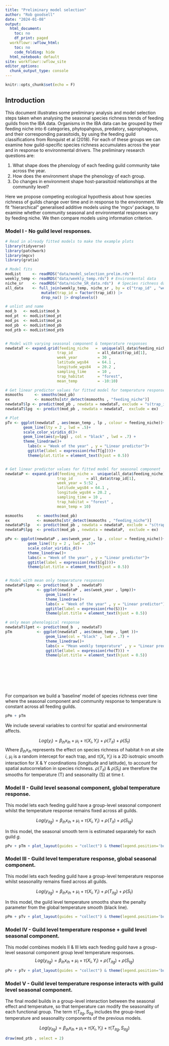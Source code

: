 ```yaml
---
title: "Preliminary model selection"
author: "Rob goodsell"
date: "2024-01-08"
output:
  html_document:
    toc: no
    df_print: paged
  workflowr::wflow_html:
    toc: no
    code_folding: hide
  html_notebook: default
site: workflowr::wflow_site
editor_options:
  chunk_output_type: console
---
```

```r
knitr::opts_chunk$set(echo = F)
```

## Introduction
This document illustrates some preliminary analysis and model selection steps taken when analysing the seasonal species richness trends of feeding guilds from the IBA data. Organisms in the IBA data can be grouped by their feeding niche into 6 categories, phytopahgous, predatory, saprophagous, and their corresponding parasitoids, by using the feeding guild classifications from Ronquist et al (2018). For each of these groups we can examine how guild-specific species richness accumulates across the year and in response to environmental drivers. The preliminary research questions are:

1. What shape does the phenology of each feeding guild community take across the year.
2. How does the environment shape the phenology of each group.
3. Do changes in environment shape host-parasitoid relationships at the community level?

Here we propose competing ecological hypothesis about how species richness of guilds change over time and in response to the environment. We fit "hierarchical" generalised additive models using the 'mgcv' package, to examine whether community seasonal and environmental responses vary by feeding niche. We then compare models using information criterion. 

### Model I - No guild level responses.

```r
# Read in already fitted models to make the example plots
library(tidyverse)
library(patchwork)
library(mgcv)
library(gratia)

# Model fits
modList     <- readRDS("data/model_selection_prelim.rds")
weekly_temp <- readRDS("data/weekly_temp.rds") # Environmental data
niche_sr    <- readRDS("data/niche_SR_data.rds")  # Species richness data by feeding niche
all_data    <- full_join(weekly_temp, niche_sr , by = c("trap_id" , "week_year")) |>
                mutate(trap_id = factor(trap_id)) |> 
                drop_na() |> droplevels()

# unlist and name
mod_b   <- modList$mod_b
mod_pt  <- modList$mod_pt
mod_ps  <- modList$mod_ps
mod_pb  <- modList$mod_pb
mod_ptb <- modList$mod_ptb 


# Model with varying seasonal component & temperature responses
newdataT <- expand.grid(feeding_niche   =  unique(all_data$feeding_niche), 
                       trap_id           = all_data$trap_id[1], 
                       week_year         = 30 , 
                       latitude_wgs84    = 64.1 , 
                       longitude_wgs84   = 20.2 , 
                       sampling_time     = 10 , 
                       trap_habitat      = "forest", 
                       mean_temp         = -10:10)

# Get linear predictor values for fitted model for temperature response
msmooths     <- smooths(mod_pb)
ex           <- msmooths[str_detect(msmooths , "feeding_niche")]
newdataT$lp <- predict(mod_pb , newdata = newdataT, exclude = "s(trap_id, bs ='re)", se.fit = TRUE)$fit
newdataT$lpg  <- predict(mod_pb , newdata = newdataT,  exclude = ex)

# Plot
pTv <- ggplot(newdataT , aes(mean_temp , lp , colour = feeding_niche))+
        geom_line(lty = 2 , lwd = .5)+
        scale_color_viridis_d()+
        geom_line(aes(y=lpg) , col = "black" , lwd = .7) + 
        theme_linedraw()+
          labs(x = "Week of the year" , y = "Linear predictor")+
          ggtitle(label = expression(rho(T[g])))+
          theme(plot.title = element_text(hjust = 0.5))


# Get linear predictor values for fitted model for seasonal component 
newdataP <- expand.grid(feeding_niche =  unique(all_data$feeding_niche), 
                       trap_id      = all_data$trap_id[1], 
                       week_year = 5:52 , 
                       latitude_wgs84 = 64.1 , 
                       longitude_wgs84 = 20.2 , 
                       sampling_time = 10 , 
                       trap_habitat = "forest" , 
                       mean_temp = 10)

msmooths      <- smooths(mod_pb)
ex            <- msmooths[str_detect(msmooths , "feeding_niche")]
newdataP$lp   <- predict(mod_pb , newdata = newdataP, exclude = "s(trap_id, bs ='re)", se.fit = TRUE)$fit
newdataP$lpg  <- predict(mod_pb , newdata = newdataP,  exclude = ex)

pPv <- ggplot(newdataP , aes(week_year , lp , colour = feeding_niche))+
          geom_line(lty = 2 , lwd = .5)+
          scale_color_viridis_d()+
          theme_linedraw()+
          labs(x = "Week of the year" , y = "Linear predictor")+
          ggtitle(label = expression(rho(S[g])))+
          theme(plot.title = element_text(hjust = 0.5))


# Model with mean only temperature responses
newdataP$lpmp <- predict(mod_b  , newdataP)
pPm           <- ggplot(newdataP , aes(week_year , lpmp))+
                  geom_line() + 
                  theme_linedraw()+ 
                  labs(x = "Week of the year" , y = "Linear predictor")+
                  ggtitle(label = expression(rho(S)))+
                  theme(plot.title = element_text(hjust = 0.5))

# only mean phenological response
newdataT$lpmt <- predict(mod_b  , newdataT)
pTm           <- ggplot(newdataT , aes(mean_temp , lpmt ))+
                  geom_line(col = "black" , lwd = .7) + 
                  theme_linedraw()+
                  labs(x = "Mean weekly temperature" , y = "Linear predictor")+
                  ggtitle(label = expression(rho(T))) +
                  theme(plot.title = element_text(hjust = 0.5))









```

For comparison we build a 'baseline' model of species richness over time where the seasonal component and community response to temperature is constant across all feeding guilds.

```r

pPm + pTm

```


We include several variables to control for spatial and environmental affects. 

$$ Log(y_{i}) = \beta_{ih} x_{ih}  + \mu_{i} + \tau(X_i, Y_i) + \rho(T_{it}) + \rho(S_{t}) $$ 
Where $\beta_{ih} x_{ih}$ represents the effect on species richness of habitat *h* on at site *i*, $\mu_{i}$ is a random intercept for each trap, and $\tau(X_i, Y_i)$ is a 2D isotropic smooth interaction for X & Y coordinations (longitude and latitude), to account for spatial autocorrelation in species richness. $\rho(T_{it})$ & $\rho(S_{t})$ are therefore the smooths for temperature (T) and seasonality (S) at time *t*. 

### Model II - Guild level seasonal component, global temperature response.

This model lets each feeding guild have a group-level seasonal component whilst the temperature response remains fixed across all guilds. 

$$ Log(y_{itg}) = \beta_{ih} x_{ih}  + \mu_{i} + \tau(X_i, Y_i) + \rho(T_{it}) + \rho(S_{tg}) $$ 

In this model, the seasonal smooth term is estimated separately for each guild *g*. 

```r


pPv + pTm + plot_layout(guides = "collect") & theme(legend.position='bottom')


```


### Model III - Guild level temperature response, global seasonal component.

This model lets each feeding guild have a group-level temperature response whilst seasonality remains fixed across all guilds. 

$$ Log(y_{itg}) = \beta_{ih} x_{ih}  + \mu_{i} + \tau(X_i, Y_i) + \rho(T_{itg}) + \rho(S_{t}) $$ 

In this model, the guild level temperature smooths share the penalty parameter from the global temperature smooth (black line).

```r


pPm + pTv + plot_layout(guides = "collect") & theme(legend.position='bottom')


```

### Model IV - Guild level temperature response + guild level seasonal component.

This model combines models II & III lets each feeding guild have a group-level seasonal component group level temperature responses. 
$$ Log(y_{itg}) = \beta_{ih} x_{ih}  + \mu_{i} + \tau(X_i, Y_i) + \rho(T_{itg}) + \rho(S_{tg}) $$ 


```r


pPv + pTv + plot_layout(guides = "collect") & theme(legend.position='bottom')


```

### Model V - Guild level temperature response interacts with guild level seasonal component.

The final model builds in a group-level interaction between the seasonal effect and temperature, so that temperature can modify the seasonality of each functional group. The term $\tau(T_{itg} , S_{itg}$ includes the group-level temperature and seasonality components of the previous models.

$$ Log(y_{itg}) = \beta_{ih} x_{ih}  + \mu_{i} + \tau(X_i, Y_i) + \tau(T_{itg} , S_{itg})$$ 

```r

draw(mod_ptb , select = 2)

```
